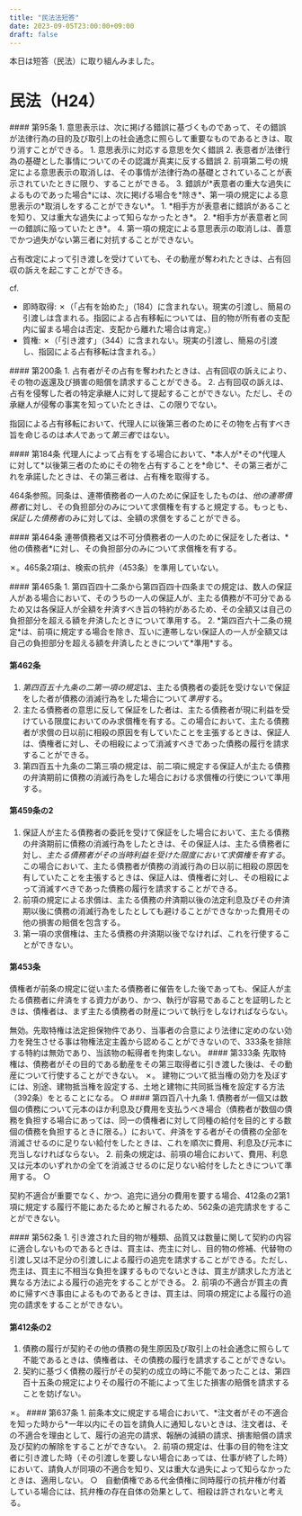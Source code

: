 ```yaml
---
title: "民法法短答"
date: 2023-09-05T23:00:00+09:00
draft: false
---
```




本日は短答（民法）に取り組んみました。

# 民法（H24）

<Collapse title="錯誤">
<Joubun>
#### 第95条
1. 意思表示は、次に掲げる錯誤に基づくものであって、その錯誤が法律行為の目的及び取引上の社会通念に照らして重要なものであるときは、取り消すことができる。
    1. 意思表示に対応する意思を欠く錯誤
    2. 表意者が法律行為の基礎とした事情についてのその認識が真実に反する錯誤
2. 前項第二号の規定による意思表示の取消しは、その事情が法律行為の基礎とされていることが表示されていたときに限り、することができる。
3. 錯誤が*表意者の重大な過失によるものであった場合*には、次に掲げる場合を*除き*、第一項の規定による意思表示の*取消しをすることができない*。
    1. *相手方が表意者に錯誤があることを知り、又は重大な過失によって知らなかったとき*。
    2. *相手方が表意者と同一の錯誤に陥っていたとき*。
4. 第一項の規定による意思表示の取消しは、善意でかつ過失がない第三者に対抗することができない。
</Joubun>
</Collapse>

<Collapse title="占有改定と占有回収の訴え">

占有改定によって引き渡しを受けていても、その動産が奪われたときは、占有回収の訴えを起こすことができる。

cf. 

- 即時取得: ✗（「占有を始めた」（184）に含まれない。現実の引渡し、簡易の引渡しは含まれる。指図による占有移転については、目的物が所有者の支配内に留まる場合は否定、支配から離れた場合は肯定。）
- 質権: ✗（「引き渡す」（344）に含まれない。現実の引渡し、簡易の引渡し、指図による占有移転は含まれる。）

<Joubun>
#### 第200条
1. 占有者がその占有を奪われたときは、占有回収の訴えにより、その物の返還及び損害の賠償を請求することができる。
2. 占有回収の訴えは、占有を侵奪した者の特定承継人に対して提起することができない。ただし、その承継人が侵奪の事実を知っていたときは、この限りでない。
</Joubun>

</Collapse>

<Collapse title="Aは、Bが第三者に寄託している動産甲をBから買い受け、自ら受寄者に対し、以後Aのために動産甲を占有することを命じ、受寄者がこれを承諾したときは、Aは動産甲の占有権を取得する？">

指図による占有移転において、代理人に以後第三者のためにその物を占有すべき旨を命じるのは*本人*であって*第三者*ではない。

<Joubun>
#### 第184条
代理人によって占有をする場合において、*本人が*その*代理人に対して*以後第三者のためにその物を占有することを*命じ*、その第三者がこれを承諾したときは、その第三者は、占有権を取得する。
</Joubun>
</Collapse>

<Collapse title="連帯債務者の1人から委託を受け、その者のために保証人となった者が、債権者に対して保証債務の全額を弁済した時は、この保証人は、その連帯債務者に対し、その者の負担部分についてのみ求償権を有する?">

464条参照。同条は、連帯債務者の一人のために保証をしたものは、*他の連帯債務者*に対し、その負担部分のみについて求償権を有すると規定する。もっとも、*保証した債務者*のみに対しては、全額の求償をすることができる。

<Joubun>
#### 第464条
連帯債務者又は不可分債務者の一人のために保証をした者は、*他の債務者*に対し、その負担部分のみについて求償権を有する。
</Joubun>

</Collapse>

<Collapse title="共同保証人の1人が債権者に対し保証債務を弁済し、他の共同保証人に対して求償した場合において、求償を受けた保証人が、主たる債務者に弁済をする資力があり、かつ、執行が容易であることを証明したときは、債権者に弁済をした保証人は、まず主たる債務者に求償権を行使しなければならない？">

✗。465条2項は、検索の抗弁（453条）を準用していない。

<Joubun>
#### 第465条
1. 第四百四十二条から第四百四十四条までの規定は、数人の保証人がある場合において、そのうちの一人の保証人が、主たる債務が不可分であるため又は各保証人が全額を弁済すべき旨の特約があるため、その全額又は自己の負担部分を超える額を弁済したときについて準用する。
2. *第四百六十二条の規定*は、前項に規定する場合を除き、互いに連帯しない保証人の一人が全額又は自己の負担部分を超える額を弁済したときについて*準用*する。

#### 第462条
1. *第四百五十九条の二第一項の規定*は、主たる債務者の委託を受けないで保証をした者が債務の消滅行為をした場合について*準用*する。
2. 主たる債務者の意思に反して保証をした者は、主たる債務者が現に利益を受けている限度においてのみ求償権を有する。この場合において、主たる債務者が求償の日以前に相殺の原因を有していたことを主張するときは、保証人は、債権者に対し、その相殺によって消滅すべきであった債務の履行を請求することができる。
3. 第四百五十九条の二第三項の規定は、前二項に規定する保証人が主たる債務の弁済期前に債務の消滅行為をした場合における求償権の行使について準用する。

#### 第459条の2
1. 保証人が主たる債務者の委託を受けて保証をした場合において、主たる債務の弁済期前に債務の消滅行為をしたときは、その保証人は、主たる債務者に対し、*主たる債務者がその当時利益を受けた限度において求償権を有する*。この場合において、主たる債務者が債務の消滅行為の日以前に相殺の原因を有していたことを主張するときは、保証人は、債権者に対し、その相殺によって消滅すべきであった債務の履行を請求することができる。
2. 前項の規定による求償は、主たる債務の弁済期以後の法定利息及びその弁済期以後に債務の消滅行為をしたとしても避けることができなかった費用その他の損害の賠償を包含する。
3. 第一項の求償権は、主たる債務の弁済期以後でなければ、これを行使することができない。

#### 第453条
債権者が前条の規定に従い主たる債務者に催告をした後であっても、保証人が主たる債務者に弁済をする資力があり、かつ、執行が容易であることを証明したときは、債権者は、まず主たる債務者の財産について執行をしなければならない。
</Joubun>
</Collapse>

<Collapse title="先取特権について、債務者がその目的である動産をその第三取得者に引き渡した後でも、その動産について行使することができるとする特約は有効？">
無効。先取特権は法定担保物件であり、当事者の合意により法律に定めのない効力を発生させる事は物権法定主義から認めることができないので、333条を排除する特約は無効であり、当該物の転得者を拘束しない。
<Joubun>
#### 第333条
先取特権は、債務者がその目的である動産をその第三取得者に引き渡した後は、その動産について行使することができない。
</Joubun>

</Collapse>

<Collapse title="建物が存する土地について抵当権が設定された場合において、その抵当権者と抵当権設定者との特約で、その土地上の建物にも抵当権の効力を及ぼすことができる旨の合意がされたときは、その土地の抵当権は、土地の上に存するその建物にも及ぶ？">
✗。 建物について抵当権の効力を及ぼすには、別途、建物抵当権を設定する、土地と建物に共同抵当権を設定する方法（392条）をとることになる。
</Collapse>

<Collapse title="弁済は、費用、利息、元本の順に充当される？">
○

<Joubun>
#### 第四百八十九条
1. 債務者が一個又は数個の債務について元本のほか利息及び費用を支払うべき場合（債務者が数個の債務を負担する場合にあっては、同一の債権者に対して同種の給付を目的とする数個の債務を負担するときに限る。）において、弁済をする者がその債務の全部を消滅させるのに足りない給付をしたときは、これを順次に費用、利息及び元本に充当しなければならない。
2. 前条の規定は、前項の場合において、費用、利息又は元本のいずれかの全てを消滅させるのに足りない給付をしたときについて準用する。
</Joubun>
</Collapse>

<Collapse title="請負における仕事の目的物に種類または品質に関して契約不適合がある場合であっても、注文者は、その契約不適合が重要でなく、その修補に過分の費用を要するときは、目的物の修補請求することができない？">
○

契約不適合が重要でなく、かつ、追完に過分の費用を要する場合、412条の2第1項に規定する履行不能にあたるためと解されるため、562条の追完請求をすることができない。

<Joubun>
#### 第562条
1. 引き渡された目的物が種類、品質又は数量に関して契約の内容に適合しないものであるときは、買主は、売主に対し、目的物の修補、代替物の引渡し又は不足分の引渡しによる履行の追完を請求することができる。ただし、売主は、買主に不相当な負担を課するものでないときは、買主が請求した方法と異なる方法による履行の追完をすることができる。
2. 前項の不適合が買主の責めに帰すべき事由によるものであるときは、買主は、同項の規定による履行の追完の請求をすることができない。

#### 第412条の2
1. 債務の履行が契約その他の債務の発生原因及び取引上の社会通念に照らして不能であるときは、債権者は、その債務の履行を請求することができない。
2. 契約に基づく債務の履行がその契約の成立の時に不能であったことは、第四百十五条の規定によりその履行の不能によって生じた損害の賠償を請求することを妨げない。
</Joubun>

</Collapse>

<Collapse title="仕事を完成して目的物を引き渡すことを内容とする請負において、注文者による目的物の修補の請求は、目的物引き渡し時から1年以内にしなければならない？">
✗。

<Joubun>
#### 第637条
1. 前条本文に規定する場合において、*注文者がその不適合を知った時から*一年以内にその旨を請負人に通知しないときは、注文者は、その不適合を理由として、履行の追完の請求、報酬の減額の請求、損害賠償の請求及び契約の解除をすることができない。
2. 前項の規定は、仕事の目的物を注文者に引き渡した時（その引渡しを要しない場合にあっては、仕事が終了した時）において、請負人が同項の不適合を知り、又は重大な過失によって知らなかったときは、適用しない。
</Joubun>
</Collapse>

<Collapse title="AはBに対し貸金の返還を請求する訴訟において、Aとの動産の売買基づく代金債権をもってする相殺を主張するBは、目的動産の引き渡しを提供したことを主張立証しなければならない？">
○　自動債権である代金債権に同時履行の抗弁権が付着している場合には、抗弁権の存在自体の効果として、相殺は許されないと考える。
</Collapse>
